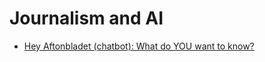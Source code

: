 # Journalism and AI

- [Hey Aftonbladet (chatbot): What do YOU want to know?](https://www.journalismai.info/blog/what-do-you-want-to-know)
